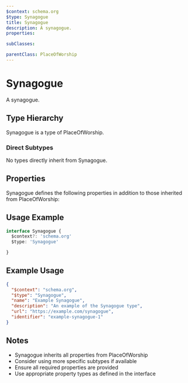 ```yaml
---
$context: schema.org
$type: Synagogue
title: Synagogue
description: A synagogue.
properties:

subClasses:

parentClass: PlaceOfWorship
---
```


# Synagogue

A synagogue.

## Type Hierarchy

Synagogue is a type of PlaceOfWorship.

### Direct Subtypes

No types directly inherit from Synagogue.

## Properties

Synagogue defines the following properties in addition to those inherited from PlaceOfWorship:



## Usage Example

```typescript
interface Synagogue {
  $context?: 'schema.org'
  $type: 'Synagogue'

}
```

## Example Usage

```json
{
  "$context": "schema.org",
  "$type": "Synagogue",
  "name": "Example Synagogue",
  "description": "An example of the Synagogue type",
  "url": "https://example.com/synagogue",
  "identifier": "example-synagogue-1"
}
```

## Notes

- Synagogue inherits all properties from PlaceOfWorship
- Consider using more specific subtypes if available
- Ensure all required properties are provided
- Use appropriate property types as defined in the interface
